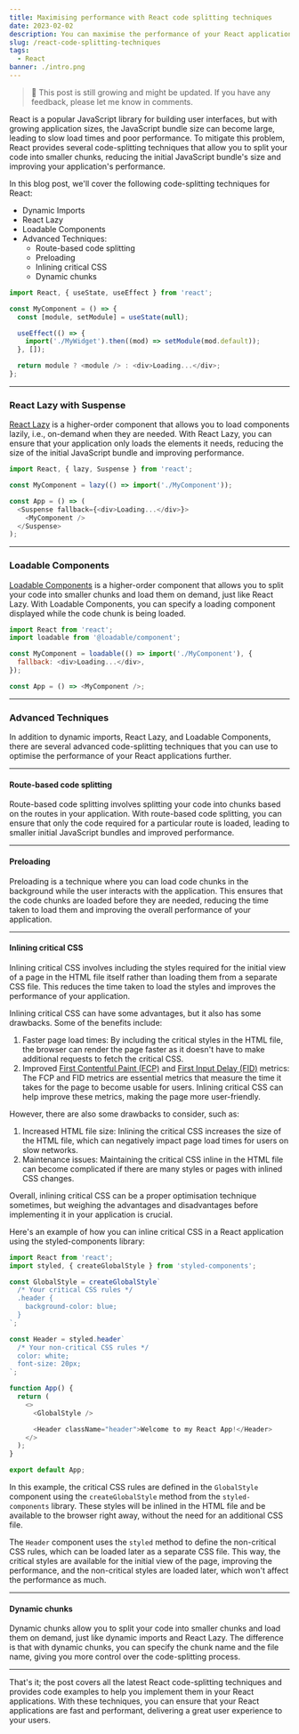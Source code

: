 ```yaml
---
title: Maximising performance with React code splitting techniques
date: 2023-02-02
description: You can maximise the performance of your React applications with my guide to the latest code-splitting techniques. Learn how to use dynamic imports, React Lazy, Loadable Components, route-based code splitting, preloading, inlining critical CSS, and dynamic chunks with code examples.
slug: /react-code-splitting-techniques
tags:
  - React
banner: ./intro.png
---
```


> 🌿 This post is still growing and might be updated. If you have any feedback, please let me know in comments.

React is a popular JavaScript library for building user interfaces, but with growing application sizes, the JavaScript bundle size can become large, leading to slow load times and poor performance. To mitigate this problem, React provides several code-splitting techniques that allow you to split your code into smaller chunks, reducing the initial JavaScript bundle's size and improving your application's performance.

In this blog post, we'll cover the following code-splitting techniques for React:

- Dynamic Imports
- React Lazy
- Loadable Components
- Advanced Techniques:
  - Route-based code splitting
  - Preloading
  - Inlining critical CSS
  - Dynamic chunks

```js
import React, { useState, useEffect } from 'react';

const MyComponent = () => {
  const [module, setModule] = useState(null);

  useEffect(() => {
    import('./MyWidget').then((mod) => setModule(mod.default));
  }, []);

  return module ? <module /> : <div>Loading...</div>;
};
```

---

### React Lazy with Suspense

[React Lazy](https://reactjs.org/docs/code-splitting.html#reactlazy) is a higher-order component that allows you to load components lazily, i.e., on-demand when they are needed. With React Lazy, you can ensure that your application only loads the elements it needs, reducing the size of the initial JavaScript bundle and improving performance.

```js
import React, { lazy, Suspense } from 'react';

const MyComponent = lazy(() => import('./MyComponent'));

const App = () => (
  <Suspense fallback={<div>Loading...</div>}>
    <MyComponent />
  </Suspense>
);
```

---

### Loadable Components

[Loadable Components](https://loadable-components.com/) is a higher-order component that allows you to split your
code into smaller chunks and load them on demand, just like React Lazy. With Loadable Components, you
can specify a loading component displayed while the code chunk is being loaded.

```js
import React from 'react';
import loadable from '@loadable/component';

const MyComponent = loadable(() => import('./MyComponent'), {
  fallback: <div>Loading...</div>,
});

const App = () => <MyComponent />;
```

---

### Advanced Techniques

In addition to dynamic imports, React Lazy, and Loadable Components, there are several advanced code-splitting techniques that you can use to optimise the performance of your React applications further.

---

#### Route-based code splitting

Route-based code splitting involves splitting your code into chunks based on the routes in your application. With route-based code splitting, you can ensure that only the code required for a particular route is loaded, leading to smaller initial JavaScript bundles and improved performance.

---

#### Preloading

Preloading is a technique where you can load code chunks in the background while the user interacts with the application. This ensures that the code chunks are loaded before they are needed, reducing the time taken to load them and improving the overall performance of your application.

---

#### Inlining critical CSS

Inlining critical CSS involves including the styles required for the initial view of a page in the HTML file itself rather than loading them from a separate CSS file. This reduces the time taken to load the styles and improves the performance of your application.

Inlining critical CSS can have some advantages, but it also has some drawbacks. Some of the benefits include:

1. Faster page load times: By including the critical styles in the HTML file, the browser can render the page faster as it doesn't have to make additional requests to fetch the critical CSS.
2. Improved [First Contentful Paint (FCP)](https://developer.mozilla.org/en-US/docs/Glossary/First_contentful_paint) and [First Input Delay (FID)](https://developer.mozilla.org/en-US/docs/Glossary/First_input_delay) metrics: The FCP and FID metrics are essential metrics that measure the time it takes for the page to become usable for users. Inlining critical CSS can help improve these metrics, making the page more user-friendly.

However, there are also some drawbacks to consider, such as:

1. Increased HTML file size: Inlining the critical CSS increases the size of the HTML file, which can negatively impact page load times for users on slow networks.
2. Maintenance issues: Maintaining the critical CSS inline in the HTML file can become complicated if there are many styles or pages with inlined CSS changes.

Overall, inlining critical CSS can be a proper optimisation technique sometimes, but weighing the advantages and disadvantages before implementing it in your application is crucial.

Here's an example of how you can inline critical CSS in a React application using the styled-components library:

```js
import React from 'react';
import styled, { createGlobalStyle } from 'styled-components';

const GlobalStyle = createGlobalStyle`
  /* Your critical CSS rules */
  .header {
    background-color: blue;
  }
`;

const Header = styled.header`
  /* Your non-critical CSS rules */
  color: white;
  font-size: 20px;
`;

function App() {
  return (
    <>
      <GlobalStyle />

      <Header className="header">Welcome to my React App!</Header>
    </>
  );
}

export default App;
```

In this example, the critical CSS rules are defined in the `GlobalStyle` component using the `createGlobalStyle` method from the `styled-components` library. These styles will be inlined in the HTML file and be available to the browser right away, without the need for an additional CSS file.

The `Header` component uses the `styled` method to define the non-critical CSS rules, which can be loaded later as a separate CSS file. This way, the critical styles are available for the initial view of the page, improving the performance, and the non-critical styles are loaded later, which won't affect the performance as much.

---

#### Dynamic chunks

Dynamic chunks allow you to split your code into smaller chunks and load them on demand, just like dynamic imports and React Lazy. The difference is that with dynamic chunks, you can specify the chunk name and the file name, giving you more control over the code-splitting process.

---

That's it; the post covers all the latest React code-splitting techniques and provides code examples to help you implement them in your React applications. With these techniques, you can ensure that your React applications are fast and performant, delivering a great user experience to your users.
